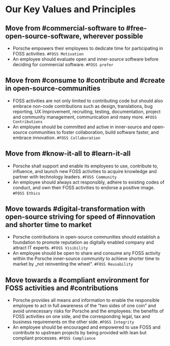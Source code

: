 # Our Key Values and Principles

## Move from #commercial-software to #free-open-source-software, wherever possible

- Porsche empowers their employees to dedicate time for participating in FOSS activities. `#FOSS Motivation`
- An employee should evaluate open and inner-source software before deciding for commercial software. `#FOSS prefer`

## Move from #consume to #contribute and #create in open-source-communities

- FOSS activities are not only limited to contributing code but should also embrace non-code contributions such as
  design, translations, bug reporting, UX Improvement, recruiting, testing, documentation, project and community management,
  communication and many more. `#FOSS Contributions`
- An employee should be committed and active in inner-source and open-source communities to foster collaboration, build
  software faster, and embrace innovation. `#FOSS Collaboration`

## Move from #know-it-all to #learn-it-all

- Porsche shall support and enable its employees to use, contribute to, influence, and launch new FOSS activities to
  acquire knowledge and partner with technology leaders. `#FOSS Community`
- An employee should always act responsibly, adhere to existing codes of conduct, and own their FOSS activities to
  endorse a positive image. `#FOSS Ethics`

## Move towards #digital-transformation with open-source striving for speed of #innovation and shorter time to market

- Porsche contributions in open-source communities should establish a foundation to promote reputation as digitally
  enabled company and attract IT experts. `#FOSS Visibility`
- An employee should be open to share and consume any FOSS activity within the Porsche inner-source community to
  achieve shorter time to market by „not reinventing the wheel“. `#FOSS Reusability`

## Move towards a #compliant environment for FOSS activities and #contributions

- Porsche provides all means and information to enable the responsible employee to act in full awareness of the
  “two sides of one coin” and avoid unnecessary risks for Porsche and the employees: the benefits of FOSS activities on
  one side, and the corresponding legal, tax and business requirements on the other side. `#FOSS Integrity`
- An employee should be encouraged and empowered to use FOSS and contribute to upstream projects by being provided
  with lean but compliant processes. `#FOSS Compliance`
